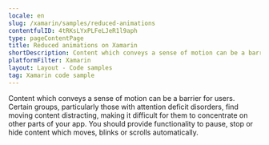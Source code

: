 ```yaml
---
locale: en
slug: /xamarin/samples/reduced-animations
contentfulID: 4tRKsLYxPLFeLJeR1l9aph
type: pageContentPage
title: Reduced animations on Xamarin
shortDescription: Content which conveys a sense of motion can be a barrier for users.
platformFilter: Xamarin
layout: Layout - Code samples
tag: Xamarin code sample
---
```


Content which conveys a sense of motion can be a barrier for users. Certain groups, particularly those with attention deficit disorders, find moving content distracting, making it difficult for them to concentrate on other parts of your app. You should provide functionality to pause, stop or hide content which moves, blinks or scrolls automatically.

<CodeSample id="screen-animations" locale="en" platform="xamarin"/>